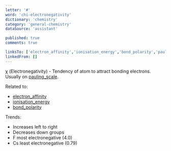 ```yaml
---
letter: '#'
word: 'chi-electronegativity'
dictionary: 'chemistry'
category: 'general-chemistry'
dataSource: 'assistant'

published: true
comments: true

linksTo: ['electron_affinity','ionisation_energy','bond_polarity','pauling_scale']
linkedFrom: []
---
```


<a id="chi_electronegativity">χ (Electronegativity)</a> - Tendency of atom to attract bonding electrons. Usually on [pauling_scale](#pauling_scale).

Related to:
- [electron_affinity](#electron_affinity)
- [ionisation_energy](#ionisation_energy)
- [bond_polarity](#bond_polarity)

Trends:
- Increases left to right
- Decreases down groups
- F most electronegative (4.0)
- Cs least electronegative (0.79)
